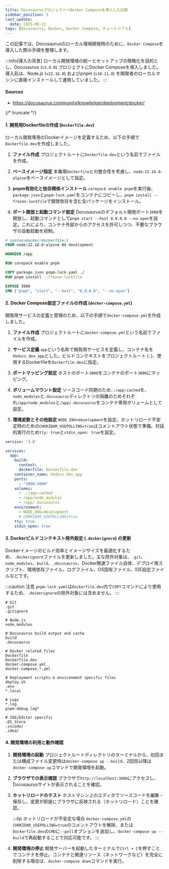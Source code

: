 ```yaml
---
title: DocusaurusプロジェクトへDocker Composeを導入した記録
sidebar_position: 3
last_update:
  date: 2025-06-11
tags: [Docusaurus, Docker, Docker Compose, チュートリアル]
---
```


この記事では、Docusaurusのローカル環境開発時のために、`Docker Compose`を導入した際の手順を整理します。

:::info[導入の背景]
ローカル開発環境の統一とセットアップの簡略化を目的とし、Docusaurus (`v3.8.0`) プロジェクトにDocker Composeを導入しました。導入前は、Node.js (`v22.16.0`) およびpnpm (`v10.11.0`) を開発者のローカルマシンに直接インストールして運用していました。
:::

#### Sources
- https://docusaurus.community/knowledge/deployment/docker/

{/* truncate */}

#### 1. 開発用Dockerfileの作成 (`Dockerfile.dev`)

ローカル開発専用のDockerイメージを定義するため、以下の手順で`Dockerfile.dev`を作成しました。

1.  **ファイル作成**
    プロジェクトルートに`Dockerfile.dev`という名前でファイルを作成。

2.  **ベースイメージ指定**
    本番用`Dockerfile`との整合性を考慮し、`node:22.16.0-alpine`をベースイメージとして指定。

3.  **pnpm有効化と依存関係インストール**
    `corepack enable pnpm`を実行後、`package.json`と`pnpm-lock.yaml`をコンテナにコピーし、`pnpm install --frozen-lockfile`で開発依存を含む全パッケージをインストール。

4.  **ポート開放と起動コマンド設定**
    Docusaurusのデフォルト開発ポート`3000`を開放し、起動コマンドとして`pnpm start --host 0.0.0.0 --no-open`を設定。これにより、コンテナ外部からのアクセスを許可しつつ、不要なブラウザの自動起動を抑制。

```dockerfile title="Dockerfile.dev"
# syntax=docker/dockerfile:1
FROM node:22.16.0-alpine AS development

WORKDIR /app

RUN corepack enable pnpm

COPY package.json pnpm-lock.yaml ./
RUN pnpm install --frozen-lockfile

EXPOSE 3000
CMD ["pnpm", "start", "--host", "0.0.0.0", "--no-open"]
```

#### 2. Docker Compose設定ファイルの作成 (`docker-compose.yml`)

開発用サービスの定義と管理のため、以下の手順で`docker-compose.yml`を作成しました。

1.  **ファイル作成**
    プロジェクトルートに`docker-compose.yml`という名前でファイルを作成。

2.  **サービス定義**
    `app`という名称で開発用サービスを定義し、コンテナ名を`hkdocs_dev_app`とした。ビルドコンテキストをプロジェクトルート (`.`)、使用するDockerfileを`Dockerfile.dev`に指定。

3.  **ポートマッピング設定**
    ホストのポート`3000`をコンテナのポート`3000`にマッピング。

4.  **ボリュームマウント設定**
    ソースコード同期のため`.:/app:cached`を、`node_modules`と`.docusaurus`ディレクトリの隔離のためそれぞれ`/app/node_modules`と`/app/.docusaurus`をコンテナ専用ボリュームとして設定。

5.  **環境変数とその他設定**
    `NODE_ENV=development`を設定。ホットリロード不安定時のための`CHOKIDAR_USEPOLLING=true`はコメントアウト状態で準備。対話的実行のため`tty: true`と`stdin_open: true`を設定。

```yaml title="docker-compose.yml"
version: '3.8'

services:
  app:
    build:
      context: .
      dockerfile: Dockerfile.dev
    container_name: hkdocs_dev_app
    ports:
      - "3000:3000"
    volumes:
      - .:/app:cached
      - /app/node_modules
      - /app/.docusaurus
    environment:
      - NODE_ENV=development
      # CHOKIDAR_USEPOLLING=true
    tty: true
    stdin_open: true
```

#### 3. Dockerビルドコンテキスト除外設定 (`.dockerignore`) の更新

Dockerイメージのビルド効率とイメージサイズを最適化するため、`.dockerignore`ファイルを更新しました。主な除外対象は、`.git`、`node_modules`、`build`、`.docusaurus`、Docker関連ファイル自体、デプロイ用スクリプト、環境依存ファイル、ログファイル、OS固有ファイル、IDE設定ファイルなどです。

:::caution 注意
`pnpm-lock.yaml`は`Dockerfile.dev`内で`COPY`コマンドにより使用するため、`.dockerignore`の除外対象には含めません。
:::

```dockerignore title=".dockerignore"
# Git
.git
.gitignore

# Node.js
node_modules

# Docusaurus build output and cache
build
.docusaurus

# Docker related files
Dockerfile
Dockerfile.dev
docker-compose.yml
docker-compose.*.yml

# Deployment scripts & environment specific files
deploy.sh
.env
*.local

# Logs
*.log
pnpm-debug.log*

# IDE/Editor specific
.DS_Store
.vscode/
.idea/
```

#### 4. 開発環境の利用と動作確認

1.  **開発環境の起動**
    プロジェクトルートディレクトリのターミナルから、初回または構成ファイル変更時は`docker-compose up --build`、2回目以降は`docker-compose up`コマンドで開発環境を起動。

2.  **ブラウザでの表示確認**
    ブラウザで`http://localhost:3000`にアクセスし、Docusaurusサイトが表示されることを確認。

3.  **ホットリロードのテスト**
    ホストマシン上のエディタでソースコードを編集・保存し、変更が即座にブラウザに反映される（ホットリロード）ことを確認。

    :::tip ホットリロードが不安定な場合
    `docker-compose.yml`の`CHOKIDAR_USEPOLLING=true`のコメントアウトを解除、または`Dockerfile.dev`の`CMD`に`--poll`オプションを追加し、`docker-compose up --build`で再起動することで対応可能です。
    :::

4.  **開発環境の停止**
    開発サーバーを起動したターミナルで`Ctrl + C`を押すことでコンテナを停止。コンテナと関連リソース（ネットワークなど）を完全に削除する場合は、`docker-compose down`コマンドを実行。
